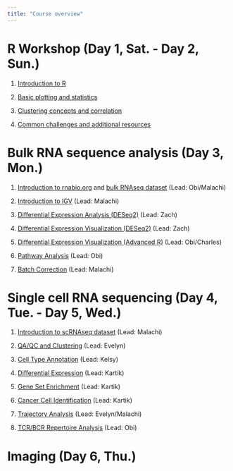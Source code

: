 ```yaml
---
title: "Course overview"
---
```


# R Workshop (Day 1, Sat. - Day 2, Sun.)

1.  [Introduction to R](course/1_introR.qmd)

2.  [Basic plotting and statistics](course/2_basicplotting.qmd)

3.  [Clustering concepts and correlation](course/3_clustering.qmd)

4.  [Common challenges and additional resources](course/4_qctrouble.qmd)

# Bulk RNA sequence analysis (Day 3, Mon.)

1. [Introduction to rnabio.org](https://rnabio.org/) and [bulk RNAseq dataset](https://rnabio.org/module-01-inputs/0001/05/01/RNAseq_Data/) (Lead: Obi/Malachi)

2. [Introduction to IGV](https://rnabio.org/module-02-alignment/0002/05/02/AlignVis_IGV/) (Lead: Malachi)

3. [Differential Expression Analysis (DESeq2)](https://rnabio.org/module-03-expression/0003/03/03/Differential_Expression-DESeq2/) (Lead: Zach)

4. [Differential Expression Visualization (DESeq2)](https://rnabio.org/module-03-expression/0003/04/02/DE_Visualization-DESeq2/) (Lead: Zach)

5. [Differential Expression Visualization (Advanced R)](https://rnabio.org/module-03-expression/0003/04/03/DE_Visualization_AdvancedR/) (Lead: Obi/Charles)

6. [Pathway Analysis](https://rnabio.org/module-03-expression/0003/05/01/DE_Pathway_Analysis/) (Lead: Obi)

7. [Batch Correction](https://rnabio.org/module-03-expression/0003/06/01/Batch-Correction/) (Lead: Malachi)

# Single cell RNA sequencing (Day 4, Tue. - Day 5, Wed.)

1. [Introduction to scRNAseq dataset]() (Lead: Malachi)

2. [QA/QC and Clustering](https://rnabio.org/module-08-scrna/0008/02/01/QA_clustering/) (Lead: Evelyn)

3. [Cell Type Annotation](https://rnabio.org/module-08-scrna/0008/03/01/Cell_annotation/) (Lead: Kelsy)

4. [Differential Expression](https://rnabio.org/module-08-scrna/0008/04/01/DE_analysis/) (Lead: Kartik)

5. [Gene Set Enrichment](https://rnabio.org/module-08-scrna/0008/05/01/Gene_set_enrichment/) (Lead: Kartik)

6. [Cancer Cell Identification](https://rnabio.org/module-08-scrna/0008/06/01/Cancer_cell_identification/) (Lead: Kartik)

7. [Trajectory Analysis](https://rnabio.org/module-08-scrna/0008/07/01/Differentiation_trajectory/) (Lead: Evelyn/Malachi)

8. [TCR/BCR Repertoire Analysis](https://rnabio.org/module-08-scrna/0008/08/01/TCR_BCR_analysis/) (Lead: Obi)


# Imaging (Day 6, Thu.)

